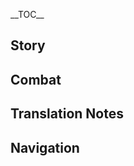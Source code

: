 {{CharacterTabs}}
{{LanguageTabs}}
{{Stub|1={{Meta/VO|tl=1|rm=1|Japanese}}}}
__TOC__
==Story==
{{VO/Story
|character           = Bennett
|language            = ja
|name                = ベネット

<!-- Hello -->
|vo_01_01_title      = 初めまして…
|vo_01_01_subtitle   = Hello
|vo_01_01_file       = VO_{language}{character} Hello.ogg
|vo_01_01_tx         = これがお前の冒険団？いいな…賑やかで、人のぬくもりがある。あっ、オレは「ベニー冒険団」の団長、ベネットだ！オレを仲間に入れてくれないか？頼む！
|vo_01_01_rm         = Kore ga omae no bouken-dan? Ii na... nigiyaka de, hito no nukumori ga aru. A', ore wa "Benii Bouken-dan" no danchou, Benetto da! Ore wo nakama ni irete kurenai ka? Tanomu!
|vo_01_01_tl         = Is this your adventure team? Nice... it's lively and the people are warm. Ah, I'm the leader of "Benny's Adventure Team," Bennett! Couldn't you admit me in your group? Please!

<!-- Chats -->
|vo_02_01_title      = 世間話・お宝
|vo_02_01_subtitle   = Chat: Treasures
|vo_02_01_file       = VO_{language}{character} Chat - Treasures.ogg
|vo_02_01_tx         = 周りを探索してみないか？もしかしたらお宝が隠れてるかもしれないぞ！
|vo_02_01_rm         = Mawari wo tansaku shite minai ka? Moshi ka shitara o-takara ga kakureteru ka mo shirenai zo!
|vo_02_01_tl         = Why don't we try looking around? Treasure might be hiding somewhere!
|vo_02_02_title      = 世間話・冒険
|vo_02_02_subtitle   = Chat: Adventures
|vo_02_02_file       = VO_{language}{character} Chat - Adventures.ogg
|vo_02_02_tx         = 他の人と一緒に冒険するのは久しぶりだ！行こうぜ！
|vo_02_02_rm         = Hoka no hito to issho ni bouken suru no wa hisashiburi da! Ikou ze!
|vo_02_02_tl         = It's been a while since I've gone adventuring with someone else! Let's go!
|vo_02_03_title      = 世間話・からかい
|vo_02_03_subtitle   = Chat: Self-Deprecation
|vo_02_03_file       = VO_{language}{character} Chat - Self-Deprication.ogg
|vo_02_03_tx         = 待ってるだけじゃダメって言うだろ。まあ、運に恵まれないオレはどこに行っても同じだけどな…
|vo_02_03_rm         = Matteru dake ja dame tte iu daro. Maa, un ni megumarenai ore wa doko ni itte mo onaji dakedo na...
|vo_02_03_tl         = They say you can't just wait around. Well, with my luck, it's the same no matter what I do...

<!-- Weather -->
|vo_03_01_title      = 雨の日…
|vo_03_01_subtitle   = When It Rains
|vo_03_01_file       = VO_{language}{character} When It Rains.ogg
|vo_03_01_tx         = オレが冒険に出かける時は、大体こういう天気なんだよな。
|vo_03_01_rm         = Ore ga bouken ni dekakeru toki wa, daitai kou iu tenki nanda yo na.
|vo_03_01_tl         = Whenever I'm out on an adventure, it's this kind of weather.
|vo_03_02_title      = 雷の日…
|vo_03_02_subtitle   = When Thunder Strikes
|vo_03_02_file       = VO_{language}{character} When Thunder Strikes.ogg
|vo_03_02_tx         = あんまオレに近づかないほうがいい、雷が落ちてくるぞ。
|vo_03_02_rm         = Anma ore ni chikazukanai hou ga ii, kaminari ga ochite kuru zo.
|vo_03_02_tl         = You shouldn't come too close to me, lightning is starting to strike.
|vo_03_03_title      = 晴れの日…
|vo_03_03_subtitle   = When the Sun Is Out
|vo_03_03_file       = VO_{language}{character} When the Sun Is Out.ogg
|vo_03_03_tx         = 今日は天気いいな…あっ、まずい、こう言ったら大体雨が降るんだよな。
|vo_03_03_rm         = Kyou wa tenki ii na... a', mazui, kou ittara daitai ame ga furu nda yo na
|vo_03_03_tl         = The weather's nice today... Oh darn, it usually rains when I say that sort of thing.
|vo_03_04_title      = 暴風の日…
|vo_03_04_subtitle   = When the Wind Is Blowing
|vo_03_04_file       = VO_{language}{character} When the Wind Is Blowing.ogg
|vo_03_04_tx         = 風で飛んできた石に頭をぶつけないよう気をつけろよ！
|vo_03_04_rm         = Kaze de tonde kita ishi ni atama wo butsukenai you ki wo tsukero yo!
|vo_03_04_tl         = Watch out for rocks flying in the wind so they don't hit your head!

<!-- Greetings -->
|vo_04_01_title      = おはよう…
|vo_04_01_subtitle   = Good Morning
|vo_04_01_file       = VO_{language}{character} Good Morning.ogg
|vo_04_01_tx         = おはよう！今日はどこで冒険するんだ？
|vo_04_01_rm         = Ohayou! Kyou wa doko de bouken suru nda?
|vo_04_01_tl         = Morning! Where's the adventure at today?
|vo_04_02_title      = こんにちは…
|vo_04_02_subtitle   = Good Afternoon
|vo_04_02_file       = VO_{language}{character} Good Afternoon.ogg
|vo_04_02_tx         = サンドイッチを持ってきたが、食べるか？はんぶんこして…うん、うまい…っ！ゲホゲホッ…悪い、喉に詰まった。
|vo_04_02_rm         = Sandoicchi wo motte kita ga, taberu ka? Hanbun koshite... Un, umai...! Geho geho'... warui, nodo ni tsumatta.
|vo_04_02_tl         = I brought a sandwich, do you want it? I'll split off a half... Mm, tasty! *choking* Sorry, it got stuck in my throat.
|vo_04_03_title      = こんばんは…
|vo_04_03_subtitle   = Good Evening
|vo_04_03_file       = VO_{language}{character} Good Evening.ogg
|vo_04_03_tx         = 一緒にオヤジたちの話を聞きに行かないか？ベテラン冒険者たちの話は面白いぞ！
|vo_04_03_rm         = Issho ni oyaji-tachi no hanashi wo kiki ni ikanai ka? Beteran boukensha-tachi no hanashi wa omoshiroi zo!
|vo_04_03_tl         = Why don't we go listen to my dad's stories together? Veteran adventurers' stories are so interesting!
|vo_04_04_title      = おやすみ…
|vo_04_04_subtitle   = Good Night
|vo_04_04_file       = VO_{language}{character} Good Night.ogg
|vo_04_04_tx         = もう行くのか？お前と一緒に冒険できて楽しかったよ！また次も呼んでくれよ！
|vo_04_04_rm         = Mou iku no ka? Omae to issho ni bouken dekite tanoshikatta yo! Mata tsugi mo yonde kure yo!
|vo_04_04_tl         = You're going already? I'm glad I was able to go adventuring with you! Call me again next time!

<!-- About -->
|vo_05_01_title      = {name}自身について・冒険団
|vo_05_01_subtitle   = About {character}: Adventure Team
|vo_05_01_file       = VO_{language}{character} About {character} - Adventure Team.ogg
|vo_05_01_tx         = オレが「ベニー冒険団」の団長で、モンドの冒険者協会を復興する希望の星だ…何？他のメンバーを見たことがない？あ、ああ…最近休んでるんだよ、あははっ。
|vo_05_01_rm         = Ore ga "Benii Bouken-dan" no danchou de, Mondo no Boukensha Kyoukai wo fukkou suru kibou no hoshi da... Nani? Hoka no menbaa wo mita koto ga nai? A, aa... saikin yasunderu nda yo, ahaha'.
|vo_05_01_tl         = I'm the leader of "Benny's Adventure Team," the star of hope to restore the Mondstadt Adventurer Association... What? You haven't seen the other members? Ah, aah... they've been taking a break recently, ahaha.
|vo_05_02_title      = {name}自身について・不運
|vo_05_02_subtitle   = About {character}: Bad Luck
|vo_05_02_file       = VO_{language}{character} About {character} - Bad Luck.ogg
|vo_05_02_tx         = オレの噂話なんて大したことないよ。歩いていたら狩人たちの掘った穴に落ちたり、突然倒れてきた木に押し潰されたりしただけだ、こんなの普通だろ？
|vo_05_02_rm         = Ore no uwasabanashi nante taishita koto nai yo. Aruite itara kariudo-tachi no hotta ana ni ochitari, totsuzen taorete kita ki ni oshitsubusaretari shita dake da, konna no futsuu daro?
|vo_05_02_tl         = The rumors about me aren't that big of a deal. It's just falling into holes dug by hunters, suddenly getting crushed by fallen trees, isn't that normal?

<!-- About Us -->
|vo_06_01_title      = パートナーについて…
|vo_06_01_subtitle   = About Us: Teammates
|vo_06_01_file       = VO_{language}{character} About Us - Teammates.ogg
|vo_06_01_tx         = ハハハッ、ダメだ、「ベニー冒険団」はとっくに満員だぞ…他にもいい人材がたくさんいるのに、疫病神のオレに声をかけなくてもいいだろ？
|vo_06_01_rm         = Hahaha', dame da, "Benii Bouken-dan" wa tokkuni man'in da zo... Hoka ni mo ii jinzai ga takusan iru no ni, yakubyougami no ore ni koe wo kakenakute mo ii daro?
|vo_06_01_tl         = Hahaha, it's no good, "Benny's Adventure Team" is already full... Since there are so many other great, talented people out there, you don't have to call on me, the plague god, y'know?
|vo_06_02_title      = 役割について…
|vo_06_02_subtitle   = About Us: Division of Labor
|vo_06_02_friendship = 6
|vo_06_02_file       = VO_{language}{character} About Us - Division of Labor.ogg
|vo_06_02_tx         = これからはオレが囮や罠解除の担当で、お前が宝物を持って帰る担当な。えっ、ダメなのか？大丈夫だ、オレは慣れっこだから怪我の心配はすんな！それに、お前のためなら、オレは喜んでやるぞ！
|vo_06_02_rm         = Kore kara wa ore ga otori ya wana kaijo no tantou de, omae ga takaramono wo motte kaeru tantou na. E', dame na no ka? Daijoubu da, ore wa narekko dakara kega no shinpai wa sun na! Sore ni, omae no tame nara, ore wa yorokonde yaru zo!
|vo_06_02_tl         = From now on, I'll be in charge of clearing decoys and traps and such, and you'll be in charge of bringing the treasure back home. Eh, that's no good? It's okay, I'm used to it, so I'm not worried about injuries. On top of that, if it's for you, I'll gladly do it!
|vo_06_03_title      = 危険について…
|vo_06_03_subtitle   = About Us: Dangerous Places
|vo_06_03_friendship = 6
|vo_06_03_file       = VO_{language}{character} About Us - Dangerous Places.ogg
|vo_06_03_tx         = なんでお前がオレを仲間にしたかわかったぞ。お前はオレと同じ、リスクに身を置く快感が好きなんだろ！冒険はリスクがあるからこそハマるよな。
|vo_06_03_rm         = Nande omae ga ore wo nakama ni shita ka wakatta zo. Omae wa ore to onaji, risuku ni mi wo oku kaikan ga suki nan daro! Bouken wa risku ga aru kara koso hamaru yo na.
|vo_06_03_tl         = I think I get why you made me a companion. You and I are the same, we like the pleasure of putting ourselves in danger! It's because adventures are risky that we're addicted to them.

<!-- Miscellaneous I -->
|vo_07_01_title      = 「神の目」について…
|vo_07_01_subtitle   = About the [[Vision]]
|vo_07_01_friendship = 4
|vo_07_01_file       = VO_{language}{character} About the Vision.ogg
|vo_07_01_tx         = オレみたいな疫病神でも神に認められるとはな。神がオレを諦めてないんだ、オレも自分を諦められるわけないだろ？
|vo_07_01_rm         = Ore mitai na yakubyougami demo kami ni mitomerareru to wa na. Kami ga ore wo akiremete nai nda, ore mo jibun wo akiramerareru wakenai daro?
|vo_07_01_tl         = Even I, who seem like a plague god, was recognized by the gods. The gods haven't given up on me, so I won't give up on myself either, y'know?
|vo_07_02_title      = シェアしたいこと…
|vo_07_02_subtitle   = Something to Share
|vo_07_02_file       = VO_{language}{character} Something to Share.ogg
|vo_07_02_tx         = 機会があったらオレと一緒にモンドの夜景を見に行かないか？モンドの灯り、そしてシードル湖に映った月がすごく綺麗でさ…どこで見たかって？ハハッ、この前竜巻に巻き込まれて高いところまで飛ばされてさ…ん？行きたくない？お、おう、わかった…
|vo_07_02_rm         = Kikai ga attara ore to issho ni Mondo no yakei wo mi ni ikanai ka? Mondo no akari, soshite Shiidoru-ko ni utsutta tsuki ga sugoku kirei de sa... Doko de mita ka tte? Haha', kono mae tatsumaki ni makikomarete takai tokoro made tobasarete sa... N? Ikitakunai? O, ou, wakatta...
|vo_07_02_tl         = If you have the chance, why don't you come see the view of Mondstadt at night with me? The glow of the city, and the reflection of the moon in Cider Lake are amazingly beautiful... Where can you see it, do you say? Haha, I got caught up in this one tornado and got thrown to this high place... Hm? You don't want to come? Oh, ooh, I get it.
|vo_07_03_title      = 興味のあること…
|vo_07_03_subtitle   = Interesting Things
|vo_07_03_file       = VO_{language}{character} Interesting Things.ogg
|vo_07_03_tx         = キャベツが好きなんだ。平凡な食材に見えるけど、料理によく使われるだろ。いろんな場所で栽培できて、様々な食材と合うし、味の邪魔もしない。うん、平凡もいいもんだよな。
|vo_07_03_rm         = Kyabetsu ga suki nan da. Heibon na shokuzai ni mieru kedo, ryouri ni yoku tsukawareru daro. Ironna basho de saibai dekite, samazama na shokuzai to au shi, aji no jama mo shinai. Un, heibon mo ii mon da yo na.
|vo_07_03_tl         = I quite like cabbages. They may seem like a mediocre ingredient, but they're used well in cooking. They can be grown in all sorts of places, they go well with many kinds of ingredients, and even taste is no obstacle. Yes, it's okay even if it's mediocre.

<!-- About Others -->
|vo_08_01_title      = バーバラについて…
|vo_08_01_subtitle   = About [[Barbara]]
|vo_08_01_friendship = 4
|vo_08_01_file       = VO_{language}{character} About Barbara.ogg
|vo_08_01_tx         = バーバラは歌とダンスが得意だぞ！冒険がうまくいかない時は彼女のステージを見て、観客たちと一緒に応援すると気分がよくなるんだ、不思議だろ！たぶんこれが彼女が人気ある理由だろうな…オレも団長として人気だったらいいのに。
|vo_08_01_rm         = 
|vo_08_01_tl         = 
|vo_08_02_title      = クレーについて…
|vo_08_02_subtitle   = About [[Klee]]
|vo_08_02_friendship = 4
|vo_08_02_file       = VO_{language}{character} About Klee.ogg
|vo_08_02_tx         = あの子は…かわいいけど、距離を置かないといけない。一緒に遊んでると、クレーの爆弾が急に爆発するんだ…オレは別にいいけど、クレーが怪我したら大変だ。騎士団を敵に回すことになる。
|vo_08_02_rm         = 
|vo_08_02_tl         = 
|vo_08_03_title      = フィッシュルについて…
|vo_08_03_subtitle   = About [[Fischl]]
|vo_08_03_friendship = 4
|vo_08_03_file       = VO_{language}{character} About Fischl.ogg
|vo_08_03_tx         = 彼女は異世界から来た「断罪の皇女」で、すごいんだぞ！何回も彼女の故郷に行って冒険したいと言ったが、その話になるといつも話題をそらすんだ…きっとすごく危険な場所だから、オレを心配してるんだと思う。
|vo_08_03_rm         = 
|vo_08_03_tl         = 
|vo_08_04_title      = ジンについて…
|vo_08_04_subtitle   = About [[Jean]]
|vo_08_04_friendship = 4
|vo_08_04_file       = VO_{language}{character} About Jean.ogg
|vo_08_04_tx         = ジン団長に冒険者協会への支援を要請しようと思うんだが、どう話せばいいか分からないんだ…冒険者協会は騎士団みたいにたくさんのルールがないし、オレもオヤジたちもこんな感じだからな。こういう態度でジン団長と話すのはダメだよな…騎士団の敬礼でも覚えたほうがいいのかな？
|vo_08_04_rm         = 
|vo_08_04_tl         = 
|vo_08_05_title      = ファルカについて…
|vo_08_05_subtitle   = About [[Varka]]
|vo_08_05_friendship = 4
|vo_08_05_file       = VO_{language}{character} About Varka.ogg
|vo_08_05_tx         = 名実ともにある大団長はオレの憧れなんだ。西風騎士団を率いてるなんて、それだけですごい人だろ！でもよく考えると、冒険団が大きくなりすぎるのもよくないよな。冒険団が忙しくなると、オヤジたちの世話ができないからな。ハハッ、やっぱり今のままのほうがいいや。
|vo_08_05_rm         = 
|vo_08_05_tl         = 
|vo_08_06_title      = レザーについて…
|vo_08_06_subtitle   = About [[Razor]]
|vo_08_06_friendship = 4
|vo_08_06_file       = VO_{language}{character} About Razor.ogg
|vo_08_06_tx         = 奔狼領の男の子か、一見怖そうに見えるし、口数も少ないけど…面白いやつだぞ！オレもあいつも肉が好きだからな、オレが肉料理を作って食べさせると、狼の言葉を教えてくれるんだ。ハハッ、今度お前も一緒にどうだ？
|vo_08_06_rm         = 
|vo_08_06_tl         = 
|vo_08_07_title      = アンバーについて…
|vo_08_07_subtitle   = About [[Amber]]
|vo_08_07_friendship = 4
|vo_08_07_file       = VO_{language}{character} About Amber.ogg
|vo_08_07_tx         = ああ、思い出したぞ、あの女の子はいつも全力疾走って感じがするよな…よく街の外へ冒険にいってるらしいから、オレと一緒だな！でも…道中で鍋を見つけると、黒い煙とともに何か焦げたにおいがしてくるとか…うん、まさか彼女も運に恵まれないタイプか？
|vo_08_07_rm         = 
|vo_08_07_tl         = 
|vo_08_08_title      = ノエルについて…
|vo_08_08_subtitle   = About [[Noelle]]
|vo_08_08_friendship = 4
|vo_08_08_file       = VO_{language}{character} About Noelle.ogg
|vo_08_08_tx         = 彼女のことはオレも長いこと注目してきたよ。彼女は才能があって、努力を惜しまないけど、騎士団では正式な騎士ではなくメイドとして働いてるっていうんだから、もったいないと思わないか？はあ、冒険者協会に来てくれたら、すごい冒険者になるかもしれないのに。
|vo_08_08_rm         = 
|vo_08_08_tl         = 

<!-- More About -->
|vo_09_01_title      = {name}を知る・1
|vo_09_01_subtitle   = More About {character}: I
|vo_09_01_file       = VO_{language}{character} More About {character} - 01.ogg
|vo_09_01_tx         = なにっ、オレのことを知りたい？ハハッ、オレは運に恵まれない普通の冒険者だよ。お前が経験してきたことと比べたら、全然話にならない。
|vo_09_01_rm         = 
|vo_09_01_tl         = 
|vo_09_02_title      = {name}を知る・2
|vo_09_02_subtitle   = More About {character}: II
|vo_09_02_friendship = 3
|vo_09_02_file       = VO_{language}{character} More About {character} - 02.ogg
|vo_09_02_tx         = 「オヤジたち」…オレはモンドのベテラン冒険者たちをそう呼んでる。あいつらの話だと、オレが赤ん坊の頃、とても危険な場所に捨てられていたが、オヤジたちが拾ってくれたらしい。不思議だろ？オレは不運なのに、誰かに拾われて今まで生きてこれたなんて、まるで奇跡だよ。
|vo_09_02_rm         = 
|vo_09_02_tl         = 
|vo_09_03_title      = {name}を知る・3
|vo_09_03_subtitle   = More About {character}: III
|vo_09_03_friendship = 4
|vo_09_03_file       = VO_{language}{character} More About {character} - 03.ogg
|vo_09_03_tx         = 見抜かれたか…ハハッ、そうだ、「ベニー冒険団」はかなり前からオレひとりだよ。オレは疫病神だから、どんなに簡単で安全な冒険でも危険にさらされることになる。誰もそんな団長にはついていきたくないんだ…お前もそう思うだろ？
|vo_09_03_rm         = 
|vo_09_03_tl         = 
|vo_09_04_title      = {name}を知る・4
|vo_09_04_subtitle   = More About {character}: IV
|vo_09_04_friendship = 5
|vo_09_04_file       = VO_{language}{character} More About {character} - 04.ogg
|vo_09_04_tx         = オレの不運は生まれつきで、もう慣れっこだよ。考え方を変えてみると、「不運」もいいことだぞ。だって、いつかオレは不運のせいで死ぬかもしれない、だからオレは生きてるうちにいろんな場所を冒険したいし、いろんな人と知り合いたいと強く思うようになった&mdash;&mdash;でないと、お前と知り合う機会もきっとなかっただろう、ハハッ！
|vo_09_04_rm         = 
|vo_09_04_tl         = 
|vo_09_05_title      = {name}を知る・5
|vo_09_05_subtitle   = More About {character}: V
|vo_09_05_friendship = 6
|vo_09_05_file       = VO_{language}{character} More About {character} - 05.ogg
|vo_09_05_tx         = いつのまにか、長い時間お前と一緒にいるんだな。実はオレには夢があって、モンドの冒険者協会が七国でもっとも立派な協会になったら、オレはテイワット大陸を周遊したいんだ！「ベニー冒険団」は最強の冒険団になって、オレたちは偉大な冒険者になる！…いつのまに入団したことになったんだって？まあまあ、細かいことは気にするな。
|vo_09_05_rm         = 
|vo_09_05_tl         = 

<!-- Miscellaneous II -->
|vo_10_01_title      = {name}の趣味…
|vo_10_01_subtitle   = {character}'s Hobbies
|vo_10_01_file       = VO_{language}{character} Hobbies.ogg
|vo_10_01_tx         = 何でも好きだけど、一番はやっぱ冒険だな！いつか世界一のお宝を見つけたい、そしたらオヤジたちにいい暮らしをさせてやれるし、モンドの冒険者協会も賑わうだろ！
|vo_10_01_rm         = 
|vo_10_01_tl         = 
|vo_10_02_title      = {name}の悩み…
|vo_10_02_subtitle   = {character}'s Troubles
|vo_10_02_file       = VO_{language}{character} Troubles.ogg
|vo_10_02_tx         = あえて言うなら…特別ツイてない日は気持ちが沈むかな。たとえば冒険の収穫がなかったとか、オヤジの持病がまたひどくなったとか、でも寝たら忘れるから悩みというレベルでもないよな。新しい一日には新しい始まりがないと！
|vo_10_02_rm         = 
|vo_10_02_tl         = 
|vo_10_03_title      = 好きな食べ物…
|vo_10_03_subtitle   = Favorite Food
|vo_10_03_file       = VO_{language}{character} Favorite Food.ogg
|vo_10_03_tx         = 肉だ！肉は一番元気が出る食べ物だよな！キノコ焼き鳥、ステーキ、それと鳥肉のスイートフラワー漬け焼きがオレの得意料理だ。オレと一緒に冒険すれば、腹が空くことはないぞ。
|vo_10_03_rm         = 
|vo_10_03_tl         = 
|vo_10_04_title      = 嫌いな食べ物…
|vo_10_04_subtitle   = Least Favorite Food
|vo_10_04_file       = VO_{language}{character} Least Favorite Food.ogg
|vo_10_04_tx         = 冒険者は好き嫌いしないというけど、辛い物はあまり得意じゃないんだ。たとえば絶雲の唐辛子とか…食べると息が荒くなって、呼吸まで辛くなった気がするし、絶対に腹を下すよな。こういう悪魔みたいなものは一体どうやって生まれたんだか。
|vo_10_04_rm         = 
|vo_10_04_tl         = 

<!-- Receiving a Gift -->
|vo_11_01_title      = 贈り物を受け取る·1
|vo_11_01_subtitle   = Receiving a Gift: I
|vo_11_01_file       = VO_{language}{character} Receiving a Gift - 01.ogg
|vo_11_01_tx         = すっげー幸せ！ハハッ…あっ！まさかこれって、当分の運を使い果たしたってことなんじゃ…
|vo_11_01_rm         = Suggee shiawase! Haha'... A'! Masaka kore tte, toubun no un wo tsukaihatashita tte koto nan ja...
|vo_11_01_tl         = 

|vo_11_02_title      = 贈り物を受け取る·2
|vo_11_02_subtitle   = Receiving a Gift: II
|vo_11_02_file       = VO_{language}{character} Receiving a Gift - 02.ogg
|vo_11_02_tx         = 何を作っても美味いなんて、さすがお前だな！
|vo_11_02_rm         = Nani wo tsukutte mo umai nante, sasuga omae da na!
|vo_11_02_tl         = 

|vo_11_03_title      = 贈り物を受け取る·3
|vo_11_03_subtitle   = Receiving a Gift: III
|vo_11_03_file       = VO_{language}{character} Receiving a Gift - 03.ogg
|vo_11_03_tx         = しまった…腹が、痛くなってきた…
|vo_11_03_rm         = Shimatta... Hara ga, itaku nattekita...
|vo_11_03_tl         = 

<!-- Birthday -->
|vo_12_01_title      = 誕生日…
|vo_12_01_subtitle   = Birthday
|vo_12_01_file       = VO_{language}{character} Birthday.ogg
|vo_12_01_tx         = 誕生日おめでとう！新たな一年が最高の幸運に恵まれますように！安心しろ、不運は伝染しないぞ。オレがいる限り、不運はお前のほうに行かないからな。
|vo_12_01_rm         = 
|vo_12_01_tl         = 

<!-- Feelings About Ascension -->
|vo_13_01_title      = 突破した感想・起
|vo_13_01_subtitle   = Feelings About Ascension: Intro
|vo_13_01_ascension  = 1
|vo_13_01_file       = VO_{language}{character} Feelings About Ascension - 01.ogg
|vo_13_01_tx         = 全ての力が上がった気がする！運以外な、ハハッ。
|vo_13_01_rm         = 
|vo_13_01_tl         = 
|vo_13_02_title      = 突破した感想・承
|vo_13_02_subtitle   = Feelings About Ascension: Building Up
|vo_13_02_ascension  = 2
|vo_13_02_file       = VO_{language}{character} Feelings About Ascension - 02.ogg
|vo_13_02_tx         = これでまたお前に一歩近づけたな、まだまだ頑張るぞ！
|vo_13_02_rm         = 
|vo_13_02_tl         = 
|vo_13_03_title      = 突破した感想・転
|vo_13_03_subtitle   = Feelings About Ascension: Climax
|vo_13_03_ascension  = 4
|vo_13_03_file       = VO_{language}{character} Feelings About Ascension - 03.ogg
|vo_13_03_tx         = これほど強い力を手に入れて、お前にはどう感謝したらいいんだか。そうだ、すごいお宝が隠されてる秘境を知ってるから、一緒に冒険に行かないか？
|vo_13_03_rm         = 
|vo_13_03_tl         = 
|vo_13_04_title      = 突破した感想・結
|vo_13_04_subtitle   = Feelings About Ascension: Conclusion
|vo_13_04_ascension  = 6
|vo_13_04_file       = VO_{language}{character} Feelings About Ascension - 04.ogg
|vo_13_04_tx         = お前のおかげで、今のオレは他人を守る力を手に入れた。これでみんなはオレのことを見直してくれるはずだ&mdash;&mdash;あの疫病神で傷だらけだったベネットが、頼もしい冒険者になったってな！…へへっ、早くそう言われたい。
|vo_13_04_rm         = 
|vo_13_04_tl         = 
}}

==Combat==
{{Combat VO
|character           = Bennett
|language            = ja

<!-- Elemental Skill -->
|skill_1_tx          = ''(Press)'' えい！
|skill_1_tl          = Hah!
|skill_1_rm          = Ei!
|skill_2_file        = Elemental Skill 1 Step 1 03
|skill_2_tx          = ''(Press)'' 燃えろ！
|skill_2_rm          = Moero!
|skill_2_tl          = Burn!
|skill_3_file        = Elemental Skill 1 Step 2 01
|skill_3_tx          = ''(Hold Level 1)'' 天に召せ！
|skill_3_tl          = Die! <ref group="TN •">Lit. "Ascend to the heavens!"</ref>
|skill_3_rm          = Ten ni mese!
|skill_4_file        = Elemental Skill 1 Step 2 02
|skill_4_tx          = ''(Hold Level 1)'' ハーッ！
|skill_4_tl          = Haa!
|skill_4_rm          = Haa'!
|skill_5_file        = Elemental Skill 1 Step 3 01
|skill_5_tx          = ''(Hold Level 2)'' 吹き飛べ！
|skill_5_tl          = Blast away!
|skill_5_rm          = Fukitobe!
|skill_6_file        = Elemental Skill 1 Step 3 02
|skill_6_tx          = ''(Hold Level 2)'' 全員どけ！
|skill_6_tl          = Everyone, get out of the way!
|skill_6_rm          = Zen'in doke!
|skill_7_file        = Elemental Skill 1 02
|skill_7_actual_tx   = 当たれ！
|skill_7_actual_tl   = Strike!
|skill_7_actual_rm   = Atare!
|skill_8_file        = Elemental Skill 1 Step 1 01
|skill_8_actual_tx   = せい！
|skill_8_actual_tl   = Sei!
|skill_8_actual_rm   = Sei!
|skill_9_file        = Elemental Skill 1 Step 1 02
|skill_9_actual_tx   = くらえ！
|skill_9_actual_tl   = Take this!
|skill_9_actual_rm   = Kurae!
|skill_10_file       = Elemental Skill 1 Step 4 01

<!-- Elemental Burst -->
|burst_1_tx          = みんなはオレが守る！
|burst_1_tl          = I'll protect everyone!
|burst_1_rm          = Minna wa ore ga mamoru!
|burst_2_tx          = 全力攻撃だ！
|burst_2_tl          = It's time for an all-out attack!
|burst_2_rm          = Zenryoku kogeki da!
|burst_3_tx          = みんながそばにいてくれれば、傷なんて痛まない！
|burst_3_tl          = With everyone together, injuries won't hurt!
|burst_3_rm          = Minna ga soba ni ite kurereba, kizu nante itamanai!

<!-- Sprint Start -->
|sprint-s_1_tx       = 冒険だ、冒険！
|sprint-s_1_tl       = Adventure, adventure!
|sprint-s_1_rm       = Bouken da, bouken!
|sprint-s_2_file     = Sprint Start 03
|sprint-s_2_tx       = よしっ、出発だ！
|sprint-s_2_tl       = All right, let's go!
|sprint-s_2_rm       = Yoshi', shuppatsu da!
|sprint-s_3_file     = Sprint Start 02

<!-- Deploying Wind Glider -->
|glider_1_file       = Deploying Wind Glider 01,Deploying Wind Glider 02,Deploying Wind Glider 03

<!-- Opening Treasure Chest -->
|chest_1_tx          = 正真正銘のお宝だ！
|chest_1_tl          = It's real, genuine treasure!
|chest_1_rm          = Shoushin-shoumei no o-takara da!
|chest_2_tx          = オレがこんな幸運に恵まれるなんて！
|chest_2_tl          = I can't believe I got this lucky!
|chest_2_rm          = Ore ga konna kou'un ni megumareru nante!
|chest_3_tx          = まるで奇跡だ！
|chest_3_tl          = It's like a miracle!
|chest_3_rm          = Maru de kiseki da!
<!-- Low HP -->
|low-hp_1_tx         = まずい…最近、包帯が値上がりしたっていうのに！
|low-hp_1_tl         = This isn't good... Bandages went up in price recently!
|low-hp_1_rm         = Mazui... saikin, houtai ga ne-agari shitatte iu no ni!
|low-hp_2_tx         = 心配ない…まだやれる。
|low-hp_2_tl         = No worries... I can still do this.
|low-hp_2_rm         = Shinpai nai... mada yareru.
|low-hp_3_tx         = 起死回生の一撃？オレの得意分野だから任せろ。
|low-hp_3_tl         = A comeback blow from near death? It's my specialty, so leave it to me.<ref group="TN •">起死回生 ''kishi kaisei'' is a phrase to describe recovery from a hopeless situation, literally "bringing someone half-dead back to life".</ref>
|low-hp_3_rm         = Kishi-kaisei no ichigeki? Ore no tokui bun'ya dakara makasero.

<!-- Ally at Low HP -->
|ally-low-hp_1_tx    = 強がるな、オレに任せろ。
|ally-low-hp_1_tl    = Don't act tough, leave it to me.
|ally-low-hp_1_rm    = Tsuyogaru na, ore ni makasero.
|ally-low-hp_2_tx    = やるならオレを狙え！
|ally-low-hp_2_tl    = Aim at me instead!
|ally-low-hp_2_rm    = Yaru nara ore wo nerae!

<!-- Fallen -->
|fallen_1_tx         = オレは不出来な団長だな…
|fallen_1_tl         = I'm an incompetent leader...
|fallen_1_rm         = Ore wa fudeki-na danchou da na...
|fallen_2_tx         = 想定内の…不運だ…
|fallen_2_tl         = It's the bad luck... within my expectations...
|fallen_2_rm         = Soutei-nai no... fu'un da...
|fallen_3_tx         = 不運の連鎖を…断ち切れなかった…
|fallen_3_tl         = I couldn't break... the chain of misfortune...
|fallen_3_rm         = Fu'un no rensa wo... tachikirenakatta...

<!-- Light Hit Taken -->
|hit-l_1_file        = Light Hit Taken 02
|hit-l_1_tx          = 事故った。
|hit-l_1_tl          = I screwed up.
|hit-l_1_rm          = Jikotta.
|hit-l_2_file        = Light Hit Taken 01,Light Hit Taken 03,Light Hit Taken 04,Light Hit Taken 05,Light Hit Taken 06

<!-- Heavy Hit Taken -->
|hit-h_1_tx          = いてぇ。
|hit-h_1_tl          = Owch.
|hit-h_1_rm          = Itee.
|hit-h_2_tx          = また躱せなかった…
|hit-h_2_tl          = I couldn't dodge again...
|hit-h_2_rm          = Mata kawasenakatta...
|hit-h_3_file        = Heavy Hit Taken 03,Heavy Hit Taken 04,Heavy Hit Taken 05,Heavy Hit Taken 06

<!-- Joining Party -->
|join_1_tx           = ほ、本当にオレを呼んだのか？
|join_1_tl           = D-did you really call me?
|join_1_rm           = Ho, hontou ni ore wo yonda no ka?
|join_2_tx           = 絶対に足は引っ張らない！…できる限り
|join_2_tl           = I won't hold you back! ...I'll try my best not to.
|join_2_rm           = Zettai ni ashi wa hipparanai! ...Dekiru kagiri
|join_3_tx           = すごいなぁ！
|join_3_tl           = That's amazing!
|join_3_rm           = Sugoi naa!

<!-- Character Idles -->
|idle_1_actual_tx    = ベニー冒険団、出発！
|idle_1_actual_rm    = Benii Bouken-dan, shuppatsu!
|idle_1_actual_tl    = Benny's Adventure Team, let's go!
|idle_2_actual_tx    = いってててて…一体どこから…？
|idle_2_actual_rm    = Ittetetete... ittai doko kara...?
|idle_2_actual_tl    = Ow-ow-ow-ow... where on Earth...?

<!-- Light Attack -->
|atk-l_1_file        = Light Attack 01,Light Attack 02,Light Attack 03,Light Attack 04,Light Attack 05,Light Attack 06,Light Attack 07

<!-- Mid Attack -->
|atk-m_1_file        = Mid Attack 01,Mid Attack 02,Mid Attack 03

<!-- Heavy Attack -->
|atk-h_1_file        = Heavy Attack 01,Heavy Attack 02,Heavy Attack 03

<!-- Climbing -->
|climb_1_file        = Climbing 01,Climbing 02,Climbing 03

<!-- Climbing Breath -->
|climb-b_1_file      = Climbing Breath 01,Climbing Breath 02,Climbing Breath 03

<!-- Jumping -->
|jump_1_file         = Jumping 01,Jumping 02,Jumping 03,Jumping 04,Jumping 05
}}

==Translation Notes==
{{Reflist|group=TN •}}

==Navigation==
{{Character Navbox|link type=vo-ja}}